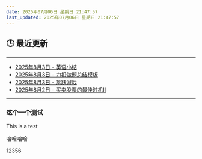 ```yaml
---
date: 2025年07月06日 星期日 21:47:57
last_updated: 2025年07月06日 星期日 21:47:57
---
```


## 🕒 最近更新

---
- [2025年8月3日 - 英语小结](/blog/LearnEng)
- [2025年8月3日 - 力扣做题总结模板](/blog/LeetCodeExample)
- [2025年8月3日 - 跳跃游戏](/blog/LeetCode55)
- [2025年8月2日 - 买卖股票的最佳时机Ⅱ](/blog/LeetCode122)
---

<!-- 其他内容 -->


### 这个一个测试
This is a test

哈哈哈哈


12356
